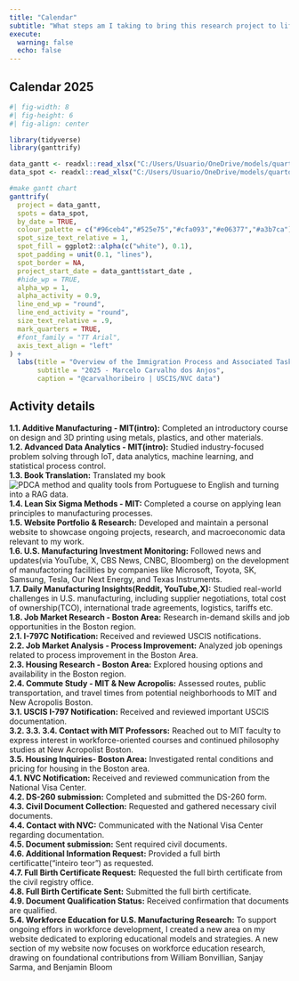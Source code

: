 ```yaml
---
title: "Calendar"
subtitle: "What steps am I taking to bring this research project to life?"
execute: 
  warning: false
  echo: false
---
```


::: panel-tabset
## Calendar 2025

```r
#| fig-width: 8
#| fig-height: 6
#| fig-align: center

library(tidyverse)
library(ganttrify)

data_gantt <- readxl::read_xlsx("C:/Users/Usuario/OneDrive/models/quarto_projects/db/gantt_research24.xlsx", sheet = 1)
data_spot <- readxl::read_xlsx("C:/Users/Usuario/OneDrive/models/quarto_projects/db/gantt_research24.xlsx", sheet = 2)

#make gantt chart
ganttrify(
  project = data_gantt,
  spots = data_spot,
  by_date = TRUE,
  colour_palette = c("#96ceb4","#525e75","#cfa093","#e06377","#a3b7ca"),            #wesanderson::wes_palette("IsleofDogs2"),
  spot_size_text_relative = 1,
  spot_fill = ggplot2::alpha(c("white"), 0.1),
  spot_padding = unit(0.1, "lines"),
  spot_border = NA,
  project_start_date = data_gantt$start_date ,
  #hide_wp = TRUE,
  alpha_wp = 1,
  alpha_activity = 0.9,
  line_end_wp = "round",
  line_end_activity = "round",
  size_text_relative = .9,
  mark_quarters = TRUE,
  #font_family = "TT Arial",
  axis_text_align = "left"
) +
  labs(title = "Overview of the Immigration Process and Associated Tasks",
       subtitle = "2025 - Marcelo Carvalho dos Anjos",
       caption = "@carvalhoribeiro | USCIS/NVC data")
```

## Activity details

**1.1. Additive Manufacturing - MIT(intro):** Completed an introductory course on design and 3D printing using metals, plastics, and other materials.\
**1.2. Advanced Data Analytics - MIT(intro):** Studied industry-focused problem solving through IoT, data analytics, machine learning, and statistical process control.\
**1.3. Book Translation:** Translated my book ![PDCA method and quality tools](https://factorialmap.github.io/pdca/) from Portuguese to English and turning into a RAG data.\
**1.4. Lean Six Sigma Methods - MIT:** Completed a course on applying lean principles to manufacturing processes.\
**1.5. Website Portfolio & Research:** Developed and maintain a personal website to showcase ongoing projects, research, and macroeconomic data relevant to my work.\
**1.6. U.S. Manufacturing Investment Monitoring:** Followed news and updates(via YouTube, X, CBS News, CNBC, Bloomberg) on the development of manufactoring facilities by companies like Microsoft, Toyota, SK, Samsung, Tesla, Our Next Energy, and Texas Instruments.\
**1.7. Daily Manufacturing Insights(Reddit, YouTube,X):** Studied real-world challenges in U.S. manufacturing, including supplier negotiations, total cost of ownership(TCO), international trade agreements, logistics, tariffs etc.\
**1.8. Job Market Research - Boston Area:** Research in-demand skills and job opportunities in the Boston region.\
**2.1. I-797C Notification:** Received and reviewed USCIS notifications.\
**2.2. Job Market Analysis - Process Improvement:** Analyzed job openings related to process improvement in the Boston Area.\
**2.3. Housing Research - Boston Area:** Explored housing options and availability in the Boston region.\
**2.4. Commute Study - MIT & New Acropolis:** Assessed routes, public transportation, and travel times from potential neighborhoods to MIT and New Acropolis Boston.\
**3.1. USCIS I-797 Notification:** Received and reviewed important USCIS documentation.\
**3.2. 3.3. 3.4. Contact with MIT Professors:** Reached out to MIT faculty to express interest in workforce-oriented courses and continued philosophy studies at New Acropolist Boston.\
**3.5. Housing Inquiries- Boston Area:** Investigated rental conditions and pricing for housing in the Boston area.\
**4.1. NVC Notification:** Received and reviewed communication from the National Visa Center.\
**4.2. DS-260 submission:** Completed and submitted the DS-260 form.\
**4.3. Civil Document Collection:** Requested and gathered necessary civil documents.\
**4.4. Contact with NVC:** Communicated with the National Visa Center regarding documentation.\
**4.5. Document submission:** Sent required civil documents.\
**4.6. Additional Information Request:** Provided a full birth certificatte("inteiro teor") as requested.\
**4.7. Full Birth Certificate Request:** Requested the full birth certificate from the civil registry office.\
**4.8. Full Birth Certificate Sent:** Submitted the full birth certificate.\
**4.9. Document Qualification Status:** Received confirmation that documents are qualified.\
**5.4. Workforce Education for U.S. Manufacturing Research:** To support ongoing effors in workforce development, I created a new area on my website dedicated to exploring educational models and strategies. A new section of my website now focuses on workforce education research, drawing on foundational contributions from William Bonvillian, Sanjay Sarma, and Benjamin Bloom\
:::
